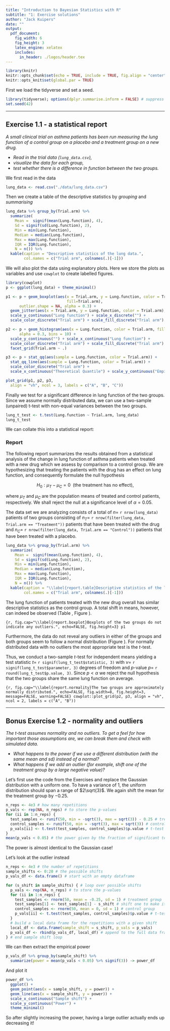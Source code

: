 ---
title: "Introduction to Bayesian Statistics with R"
subtitle: "1: Exercise solutions"
author: "Jack Kuipers"
date: ""
output:
  pdf_document:
    fig_width: 6
    fig_height: 3
    latex_engine: xelatex
    includes:
      in_header: ./logos/header.tex
---

```{r setup, include=FALSE}
library(knitr)
knitr::opts_chunk$set(echo = TRUE, include = TRUE, fig.align = "center")
knitr::opts_knit$set(global.par = TRUE)
```

First we load the tidyverse and set a seed.

```{r, message=FALSE, warning=FALSE}
library(tidyverse); options(dplyr.summarise.inform = FALSE) # suppress summarise warnings
set.seed(42)
```


---

## Exercise 1.1 - a statistical report

*A small clinical trial on asthma patients has been run measuring the lung function of a control group on a placebo and a treatment group on a new drug.*

* *Read in the trial data (`lung_data.csv`),*
* *visualize the data for each group,* 
* *test whether there is a difference in function between the two groups.*

We first read in the data

```{r, message=FALSE}
lung_data <- read.csv("./data/lung_data.csv")
```

Then we create a table of the descriptive statistics by *grouping* and *summarising* 

```{r}
lung_data %>% group_by(Trial.arm) %>% 
  summarize(
    Mean =  signif(mean(Lung.function), 4), 
    Sd = signif(sd(Lung.function), 2),  
    Min = min(Lung.function), 
    Median = median(Lung.function),  
    Max = max(Lung.function), 
    IQR = IQR(Lung.function), 
    N = n()) %>%
  kable(caption = "Descriptive statistics of the lung data.", 
        col.names = c("Trial arm", colnames(.)[-1]))
```


We will also plot the data using explanatory plots. Here we store the plots as variables and use `cowplot` to create labelled figures.

```{r plotall, fig.height=4, fig.width=10, warning=FALSE, message=FALSE}
library(cowplot)
p <- ggplot(lung_data) + theme_minimal()

p1 <- p + geom_boxplot(aes(x = Trial.arm, y = Lung.function, color = Trial.arm,
                           fill=Trial.arm), 
      outlier.shape = NA, alpha = 0.3) +
  geom_jitter(aes(x = Trial.arm, y = Lung.function, color = Trial.arm), alpha = 0.3) +
  scale_y_continuous("Lung function") + scale_x_discrete("") +
  scale_color_discrete("Trial arm") + scale_fill_discrete("Trial arm")

p2 <- p + geom_histogram(aes(x = Lung.function, color = Trial.arm, fill = Trial.arm), 
      alpha = 0.3, bins = 10) +
  scale_y_continuous("") + scale_x_continuous("Lung function") +
  scale_color_discrete("Trial arm") + scale_fill_discrete("Trial arm") + 
  facet_grid(Trial.arm ~ .)

p3 <- p + stat_qq(aes(sample = Lung.function, color = Trial.arm)) +
  stat_qq_line(aes(sample = Lung.function, color = Trial.arm)) + 
  scale_color_discrete("Trial arm") +
  scale_x_continuous("Theoretical Quantile") + scale_y_continuous("Empirical Quantile")

plot_grid(p1, p2, p3,
  align = "vh", ncol = 3, labels = c("A", "B", "C"))
```

Finally we test for a significant difference in lung function of the two groups. Since we assume normally distributed data, we can use a two-sample (unpaired) t-test with non-equal variances between the two groups.

```{r}
lung_t_test <- t.test(Lung.function ~ Trial.arm, lung_data)
lung_t_test
```

We can collate this into a statistical report:

### Report

The following report summarizes the results obtained from a statistical analysis of the change in lung function of asthma patients when treated with a new drug which we assess by comparison to a control group. We are hypothesizing that treating the patients with the drug has an effect on lung function, and consequently formulate the null hypothesis

$$
H_0: \mu_T - \mu_C = 0 \; \text{ (the treatment has no effect)},
$$

where $\mu_T$ and $\mu_C$ are the population means of treated and control patients, respectively. We shall reject the null at a significance level of $\alpha = 0.05$.

The data set we are analyzing consists of a total of $n=$ `r nrow(lung_data)` patients of two groups consisting of $n_T =$ `r nrow(filter(lung_data, Trial.arm == "Treatment"))` patients that have been treated with the drug and $n_C=$ `r nrow(filter(lung_data, Trial.arm == "Control"))` patients that have been treated with a placebo.

```{r, echo = FALSE, message=FALSE}
lung_data %>% group_by(Trial.arm) %>% 
  summarize(
    Mean =  signif(mean(Lung.function), 4), 
    Sd = signif(sd(Lung.function), 2), 
    Min = min(Lung.function), 
    Median = median(Lung.function),  
    Max = max(Lung.function), 
    IQR = IQR(Lung.function), 
    N = n()) %>%
  kable(caption = "\\label{report.table}Descriptive statistics of the lung data.", 
        col.names = c("Trial arm", colnames(.)[-1]))
```

The lung function of patients treated with the new drug overall has similar descriptive statistics as the control group. A total shift in means, however, can indeed be observed (Table \ref{report.table}, Figure \ref{report.boxplot}).

```{r, fig.cap="\\label{report.boxplot}Boxplots of the two groups do not indicate any outliers.", echo=FALSE, fig.height=3}
p1
```

Furthermore, the data do not reveal any outliers in either of the groups and both groups seem to follow a normal distribution (Figure \ref{report.normality}). For normally distributed data with no outliers the most appropriate test is the $t$-test.

Thus, we conduct a two-sample $t$-test for independent means yielding a test statistic $t=$ `r signif(lung_t_test$statistic, 3)` with $\nu =$ `r signif(lung_t_test$parameter, 3)` degrees of freedom and $p$-value $p=$ `r round(lung_t_test$p.value, 3)`. Since $p < \alpha$ we reject the null hypothesis that the two groups share the same lung function on average.

```{r, fig.cap="\\label{report.normality}The two groups are approximately normally distributed.", echo=FALSE, fig.width=8, fig.height=3, message=FALSE, warning=FALSE}
cowplot::plot_grid(p2, p3, align = "vh", ncol = 2, labels = c("A", "B"))
```


----


## Bonus Exercise 1.2 - normality and outliers

*The t-test assumes normality and no outliers. To get a feel for how important those assumptions are, we can break them and check with simulated data.*

* *What happens to the power if we use a different distribution (with the same mean and sd) instead of a normal?*
* *What happens if we add an outlier (for example, shift one of the treatment group by a large negative value)?*

Let's first use the code from the Exercises and replace the Gaussian distribution with a uniform one. To have a variance of 1, the uniform distribution should span a range of $2\sqrt{3}$. We again shift the mean for the treatment group by $-0.25$.

```{r}
n_reps <- 4e3 # how many repetitions
p_vals <- rep(NA, n_reps) # to store the p-values
for (ii in 1:n_reps) {
  test_samples <- runif(50, min = -sqrt(3), max = sqrt(3)) - 0.25 # treatment group
  control_samples <- runif(50, min = -sqrt(3), max = sqrt(3)) # control group
  p_vals[ii] <- t.test(test_samples, control_samples)$p.value # t-test
}
mean(p_vals < 0.05) # the power given by the fraction of significant tests
```

The power is almost identical to the Gaussian case!

Let's look at the outlier instead

```{r}
n_reps <- 4e3 # the number of repetitions
sample_shifts <- 0:20 # the possible shifts
p_vals_df <- data.frame() # start with an empty dataframe

for (s_shift in sample_shifts) { # loop over possible shifts
  p_vals <- rep(NA, n_reps) # to store the p-values
  for (ii in 1:n_reps) {
    test_samples <- rnorm(50, mean = -0.25, sd = 1) # treatment group
    test_samples[1] <- test_samples[1] - s_shift # shift one to make it an outlier
    control_samples <- rnorm(50, mean = 0, sd = 1) # control group
    p_vals[ii] <- t.test(test_samples, control_samples)$p.value # t-test
  }
  # build a local data frame for the repetitions with a given shift
  local_df <- data.frame(sample_shift = s_shift, p_vals = p_vals)
  p_vals_df <- rbind(p_vals_df, local_df) # append to the full data frame
} # end sample shift loop
```

We can then extract the empirical power 

```{r, warning=FALSE, message=FALSE}
p_vals_df %>% group_by(sample_shift) %>%
  summarize(power = mean(p_vals < 0.05) %>% signif(3)) -> power_df
```

And plot it

```{r, fig.width=6}
power_df %>%
  ggplot() +
  geom_point(aes(x = sample_shift, y = power)) +
  geom_line(aes(x = sample_shift, y = power)) +
  scale_x_continuous("Sample shift") + 
  scale_y_continuous("Power") + 
  theme_minimal() 
```

So after slightly increasing the power, having a large outlier actually ends up decreasing it!
